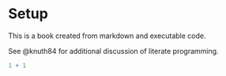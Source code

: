 # Setup {.unnumbered}

This is a book created from markdown and executable code.

See @knuth84 for additional discussion of literate programming.

```r
1 + 1
```
